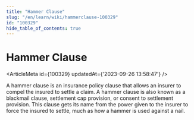 ```yaml
---
title: "Hammer Clause"
slug: "/en/learn/wiki/hammerclause-100329"
id: "100329"
hide_table_of_contents: true
---
```



# Hammer Clause

<ArticleMeta id={100329} updatedAt={'2023-09-26 13:58:47'} />
<div className='border-solid border-b border-t-0 my-4 border-[var(--ifm-color-gray-300)]' />

A hammer clause is an insurance policy clause that allows an insurer to compel the insured to settle a claim. A hammer clause is also known as a blackmail clause, settlement cap provision, or consent to settlement provision. This clause gets its name from the power given to the insurer to force the insured to settle, much as how a hammer is used against a nail.
